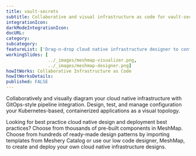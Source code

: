 ```yaml
---
title: vault-secrets
subtitle: Collaborative and visual infrastructure as code for vault-secrets
integrationIcon: 
darkModeIntegrationIcon: 
docURL: 
category: 
subcategory: 
featureList: ['Drag-n-drop cloud native infrastructure designer to configure, model, and deploy your workloads','Invite anyone to review and make changes to your private designs.','Ongoing synchronization of Kubernetes configuration and changes across any number of clusters.']
workingSlides: [
				../_images/meshmap-visualizer.png,
				../_images/meshmap-designer.png]
howItWorks: Collaborative Infrastructure as Code
howItWorksDetails: 
published: FALSE
---
```


<p>
    Collaboratively and visually diagram your cloud native infrastructure with GitOps-style pipeline integration. Design, test, and manage configuration your Kubernetes-based, containerized applications as a visual topology.
</p>
<p>
    Looking for best practice cloud native design and deployment best practices? Choose from thousands of pre-built components in MeshMap. Choose from hundreds of ready-made design patterns by importing templates from Meshery Catalog or use our low code designer, MeshMap, to create and deploy your own cloud native infrastructure designs.
</p>